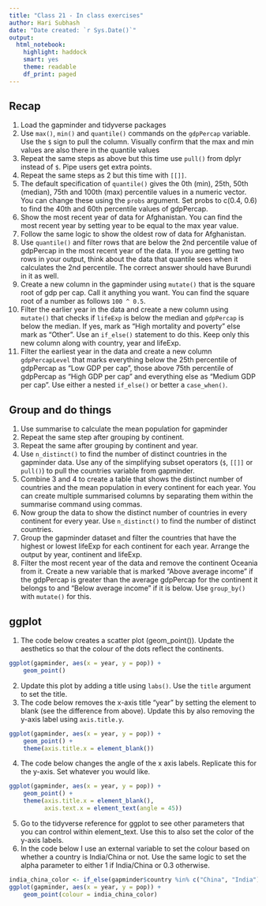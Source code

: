 ```yaml
---
title: "Class 21 - In class exercises"
author: Hari Subhash
date: "Date created: `r Sys.Date()`"
output:
  html_notebook:
    highlight: haddock
    smart: yes
    theme: readable
    df_print: paged
---
```


## Recap
1. Load the gapminder and tidyverse packages
2. Use `max()`, `min()` and `quantile()` commands on the `gdpPercap` variable. Use the `$` sign to pull the column. Visually confirm that the max and min values are also there in the quantile values
3. Repeat the same steps as above but this time use `pull()` from dplyr instead of `$`. Pipe users get extra points.
4. Repeat the same steps as 2 but this time with `[[]]`.
5. The default specification of `quantile()` gives the 0th (min), 25th, 50th (median), 75th and 100th (max) percentile values in a numeric vector. You can change these using the `probs` argument. Set probs to c(0.4, 0.6) to find the 40th and 60th percentile values of gdpPercap.
6. Show the most recent year of data for Afghanistan. You can find the most recent year by setting year to be equal to the max year value.
7. Follow the same logic to show the oldest row of data for Afghanistan.
8. Use `quantile()` and filter rows that are below the 2nd percentile value of gdpPercap in the most recent year of the data. If you are getting two rows in your output, think about the data that quantile sees when it calculates the 2nd percentile. The correct answer should have Burundi in it as well.
9. Create a new column in the gapminder using `mutate()` that is the square root of gdp per cap. Call it anything you want. You can find the square root of a number as follows `100 ^ 0.5`.
10. Filter the earlier year in the data and create a new column using `mutate()` that checks if `lifeExp` is below the median and `gdpPercap` is below the median. If yes, mark as "High mortality and poverty" else mark as "Other". Use an `if_else()` statement to do this. Keep only this new column along with country, year and lifeExp.
11. Filter the earliest year in the data and create a new column `gdpPercapLevel` that marks everything below the 25th percentile of gdpPercap as "Low GDP per cap", those above 75th percentile of gdpPercap as "High GDP per cap" and everything else as "Medium GDP per cap". Use either a nested `if_else()` or better a `case_when()`.

## Group and do things
1. Use summarise to calculate the mean population for gapminder
2. Repeat the same step after grouping by continent.
3. Repeat the same after grouping by continent and year.
4. Use `n_distinct()` to find the number of distinct countries in the gapminder data. Use any of the simplifying subset operators (`$`, `[[]]` or `pull()`) to pull the countries variable from gapminder.
5. Combine 3 and 4 to create a table that shows the distinct number of countries and the mean population in every continent for each year. You can create multiple summarised columns by separating them within the summarise command using commas.
6. Now group the data to show the distinct number of countries in every continent for every year. Use `n_distinct()` to find the number of distinct countries.
7. Group the gapminder dataset and filter the countries that have the highest or lowest lifeExp for each continent for each year. Arrange the output by year,  continent and lifeExp.
8. Filter the most recent year of the data and remove the continent Oceania from it. Create a new variable that is marked "Above average income" if the gdpPercap is greater than the average gdpPercap for the continent it belongs to and "Below average income" if it is below. Use `group_by()` with `mutate()` for this.


## ggplot

1. The code below creates a scatter plot (geom_point()). Update the aesthetics so that the colour of the dots reflect the continents.

```r
ggplot(gapminder, aes(x = year, y = pop)) +
    geom_point()
```

2. Update this plot by adding a title using `labs()`. Use the `title` argument to set the title.
3. The code below removes the x-axis title "year" by setting the element to blank (see the difference from above). Update this by also removing the y-axis label using `axis.title.y`.

```r
ggplot(gapminder, aes(x = year, y = pop)) +
    geom_point() +
    theme(axis.title.x = element_blank())
```

4. The code below changes the angle of the x axis labels. Replicate this for the y-axis. Set whatever you would like. 

```r
ggplot(gapminder, aes(x = year, y = pop)) +
    geom_point() +
    theme(axis.title.x = element_blank(),
          axis.text.x = element_text(angle = 45))
```

5. Go to the tidyverse reference for ggplot to see other parameters that you can control within element_text. Use this to also set the color of the y-axis labels.
6. In the code below I use an external variable to set the colour based on whether a country is India/China or not. Use the same logic to set the alpha parameter to either 1 if India/China or 0.3 otherwise.

```r
india_china_color <- if_else(gapminder$country %in% c("China", "India"), "pink", "black")
ggplot(gapminder, aes(x = year, y = pop)) +
    geom_point(colour = india_china_color) 
```



